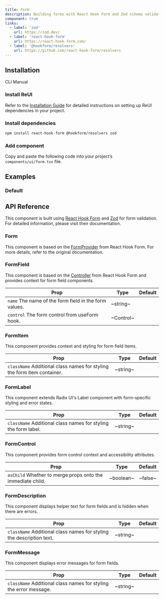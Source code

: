 ```yaml
---
title: Form
description: Building forms with React Hook Form and Zod schema validation.
component: true
links:
  - label: 'zod'
    url: https://zod.dev/
  - label: 'react-hook-form'
    url: https://react-hook-form.com/
  - label: '@hookform/resolvers'
    url: https://github.com/react-hook-form/resolvers
---
```


## Installation

<Tabs defaultValue="cli">

<TabsList>
  <TabsTrigger value="cli">CLI</TabsTrigger>
  <TabsTrigger value="manual">Manual</TabsTrigger>
</TabsList>

<TabsContent value="cli">
  <CliCommands name="form" />
</TabsContent>

<TabsContent value="manual">    
<Steps>

### Install ReUI

Refer to the [Installation Guide](/docs/installation) for detailed instructions on setting up ReUI dependencies in your project.

### Install dependencies

```bash
npm install react-hook-form @hookform/resolvers zod
```

### Add component

Copy and paste the following code into your project’s `components/ui/form.tsx` file.

<ComponentPreview name="form" />

</Steps>

</TabsContent>

</Tabs>

## Examples

### Default

<ExamplePreview path="form/default" />

## API Reference

This component is built using [React Hook Form](https://react-hook-form.com/) and [Zod](https://zod.dev/) for form validation. For detailed information, please visit their documentation.

### Form

This component is based on the [FormProvider](https://react-hook-form.com/api/useformcontext) from React Hook Form. For more details, refer to the original documentation.

### FormField

This component is based on the [Controller](https://react-hook-form.com/api/usecontroller/controller) from React Hook Form and provides context for form field components.

| **Prop**                                                                         | **Type**  | **Default** |
| -------------------------------------------------------------------------------- | --------- | ----------- |
| `name` <PopoverInfo>The name of the form field in the form values.</PopoverInfo> | ~string~  | <Na/>       |
| `control` <PopoverInfo>The form control from useForm hook.</PopoverInfo>         | ~Control~ | <Na/>       |

### FormItem

This component provides context and styling for form field items.

| **Prop**                                                                                           | **Type** | **Default** |
| -------------------------------------------------------------------------------------------------- | -------- | ----------- |
| `className` <PopoverInfo>Additional class names for styling the form item container.</PopoverInfo> | ~string~ | <Na/>       |

### FormLabel

This component extends Radix UI's Label component with form-specific styling and error states.

| **Prop**                                                                                  | **Type** | **Default** |
| ----------------------------------------------------------------------------------------- | -------- | ----------- |
| `className` <PopoverInfo>Additional class names for styling the form label.</PopoverInfo> | ~string~ | <Na/>       |

### FormControl

This component provides form control context and accessibility attributes.

| **Prop**                                                                              | **Type**  | **Default** |
| ------------------------------------------------------------------------------------- | --------- | ----------- |
| `asChild` <PopoverInfo>Whether to merge props onto the immediate child.</PopoverInfo> | ~boolean~ | ~false~     |

### FormDescription

This component displays helper text for form fields and is hidden when there are errors.

| **Prop**                                                                                        | **Type** | **Default** |
| ----------------------------------------------------------------------------------------------- | -------- | ----------- |
| `className` <PopoverInfo>Additional class names for styling the description text.</PopoverInfo> | ~string~ | <Na/>       |

### FormMessage

This component displays error messages for form fields.

| **Prop**                                                                                     | **Type** | **Default** |
| -------------------------------------------------------------------------------------------- | -------- | ----------- |
| `className` <PopoverInfo>Additional class names for styling the error message.</PopoverInfo> | ~string~ | <Na/>       |
